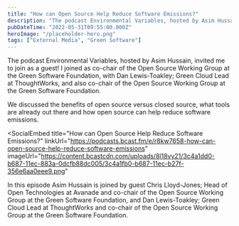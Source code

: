 ```yaml
---
title: "How can Open Source Help Reduce Software Emissions?"
description: "The podcast Environmental Variables, hosted by Asim Hussain, invited me to join as a guest! I joined as co-chair of the Open Source Working Group at the Green Software Foundation, with Dan Lewis-Toakley; Green Cloud Lead at ThoughtWorks, and also co-chair of the Open Source Working Group at the Green Software Foundation.  We discussed the benefits of open source versus closed source, what tools are already out there and how open source can help reduce software emissions"
pubDateTime: "2022-05-31T09:55:00.000Z"
heroImage: "/placeholder-hero.png"
tags: ["External Media", "Green Software"]
---
```



The podcast Environmental Variables, hosted by Asim Hussain, invited me to join as a guest! I joined as co-chair of the Open Source Working Group at the Green Software Foundation, with Dan Lewis-Toakley; Green Cloud Lead at ThoughtWorks, and also co-chair of the Open Source Working Group at the Green Software Foundation.

We discussed the benefits of open source versus closed source, what tools are already out there and how open source can help reduce software emissions.

<SocialEmbed
  title="How can Open Source Help Reduce Software Emissions?"
  linkUrl="https://podcasts.bcast.fm/e/r8kw7658-how-can-open-source-help-reduce-software-emissions"
  imageUrl="https://content.bcastcdn.com/uploads/8l18vy21/3c4a1dd0-b687-11ec-883a-0dcfb88dc005/3c4a1fb0-b687-11ec-b27f-356e6aa0eee9.png"
>
  In this episode Asim Hussain is joined by guest Chris Lloyd-Jones; Head of
  Open Technologies at Avanade and co-chair of the Open Source Working Group at
  the Green Software Foundation, and Dan Lewis-Toakley; Green Cloud Lead at
  ThoughtWorks and co-chair of the Open Source Working Group at the Green
  Software Foundation.
</SocialEmbed>
